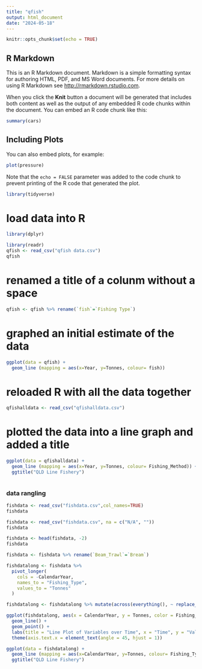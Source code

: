 ```yaml
---
title: "qfish"
output: html_document
date: "2024-05-18"
---
```


```r
knitr::opts_chunk$set(echo = TRUE)
```

## R Markdown

This is an R Markdown document. Markdown is a simple formatting syntax for authoring HTML, PDF, and MS Word documents. For more details on using R Markdown see <http://rmarkdown.rstudio.com>.

When you click the **Knit** button a document will be generated that includes both content as well as the output of any embedded R code chunks within the document. You can embed an R code chunk like this:

```r
summary(cars)
```

## Including Plots

You can also embed plots, for example:

```r
plot(pressure)
```

Note that the `echo = FALSE` parameter was added to the code chunk to prevent printing of the R code that generated the plot.

```r
library(tidyverse)
```
# load data into R
```r
library(dplyr)
```

```r
library(readr)
qfish <- read_csv("qfish data.csv")
qfish
```

# renamed a title of a colunm without a space
```r
qfish <- qfish %>% rename(`fish`=`Fishing Type`)
```

# graphed an initial estimate of the data 
```r
ggplot(data = qfish) + 
  geom_line (mapping = aes(x=Year, y=Tonnes, colour= fish))

```

# reloaded R with all the data together 
```r
qfishalldata <- read_csv("qfishalldata.csv")
```

# plotted the data into a line graph and added a title 
```r
ggplot(data = qfishalldata) + 
  geom_line (mapping = aes(x=Year, y=Tonnes, colour= Fishing_Method)) + 
  ggtitle("QLD Line Fishery")
 
```


### data rangling 

```r
fishdata <- read_csv("fishdata.csv",col_names=TRUE)
fishdata
```
```r

fishdata <- read_csv("fishdata.csv", na = c("N/A", ""))
fishdata
```

```r
fishdata <- head(fishdata, -2)
fishdata
```

```r
fishdata <- fishdata %>% rename(`Beam_Trawl`=`Bream`)
```


```r
fishdatalong <- fishdata %>%
  pivot_longer(
    cols = -CalendarYear,
    names_to = "Fishing_Type", 
    values_to = "Tonnes"
  )
```

```r
fishdatalong <- fishdatalong %>% mutate(across(everything(), ~ replace_na(., 0)))

```


```r
ggplot(fishdatalong, aes(x = CalendarYear, y = Tonnes, color = Fishing_Type, group = Fishing_Type)) +
  geom_line() +
  geom_point() +
  labs(title = "Line Plot of Variables over Time", x = "Time", y = "Value") +
  theme(axis.text.x = element_text(angle = 45, hjust = 1))
```

```r
ggplot(data = fishdatalong) + 
  geom_line (mapping = aes(x=CalendarYear, y=Tonnes, colour= Fishing_Type)) + 
  ggtitle("QLD Line Fishery")
```

